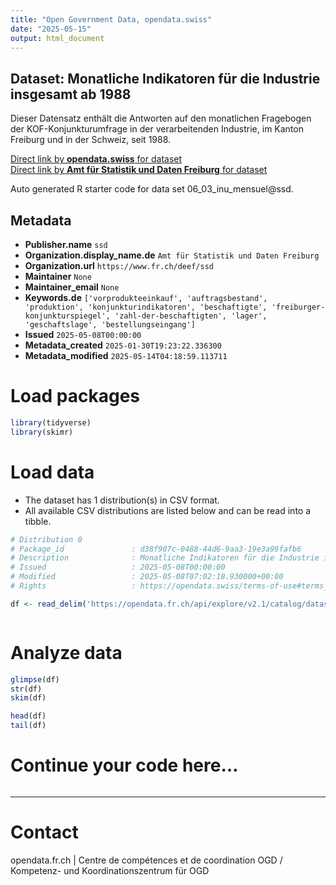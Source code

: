 ```yaml
---
title: "Open Government Data, opendata.swiss"
date: "2025-05-15"
output: html_document
---
```


## Dataset: Monatliche Indikatoren für die Industrie insgesamt ab 1988

Dieser Datensatz enthält die Antworten auf den monatlichen Fragebogen der KOF-Konjunkturumfrage in der verarbeitenden Industrie, im Kanton Freiburg und in der Schweiz, seit 1988.

[Direct link by **opendata.swiss** for dataset](https://opendata.swiss/de/dataset/monatliche-indikatoren-fur-die-industrie-insgesamt-ab-1988)<br>
[Direct link by **Amt für Statistik und Daten Freiburg** for dataset](https://opendata.fr.ch/explore/dataset/06_03_inu_mensuel/)

Auto generated R starter code for data set 06_03_inu_mensuel@ssd.

## Metadata

- **Publisher.name** `ssd`
- **Organization.display_name.de** `Amt für Statistik und Daten Freiburg`
- **Organization.url** `https://www.fr.ch/deef/ssd`
- **Maintainer** `None`
- **Maintainer_email** `None`
- **Keywords.de** `['vorprodukteeinkauf', 'auftragsbestand', 'produktion', 'konjunkturindikatoren', 'beschaftigte', 'freiburger-konjunkturspiegel', 'zahl-der-beschaftigten', 'lager', 'geschaftslage', 'bestellungseingang']`
- **Issued** `2025-05-08T00:00:00`
- **Metadata_created** `2025-01-30T19:23:22.336300`
- **Metadata_modified** `2025-05-14T04:18:59.113711`


# Load packages

```r

library(tidyverse)
library(skimr)

```

# Load data

-   The dataset has 1 distribution(s) in CSV format.
-   All available CSV distributions are listed below and can be read into a tibble.

```r

# Distribution 0
# Package_id               : d38f907c-0488-44d6-9aa3-19e3a99fafb6
# Description              : Monatliche Indikatoren für die Industrie insgesamt ab 1988 (csv)
# Issued                   : 2025-05-08T00:00:00
# Modified                 : 2025-05-08T07:02:18.930000+00:00
# Rights                   : https://opendata.swiss/terms-of-use#terms_by

df <- read_delim('https://opendata.fr.ch/api/explore/v2.1/catalog/datasets/06_03_inu_mensuel/exports/csv?use_labels=true')



```

# Analyze data

```r

glimpse(df)
str(df)
skim(df)

head(df)
tail(df)

```

# Continue your code here...

```r

```

------------------------------------------------------------------------

# Contact

opendata.fr.ch | Centre de compétences et de coordination OGD / Kompetenz- und Koordinationszentrum für OGD
